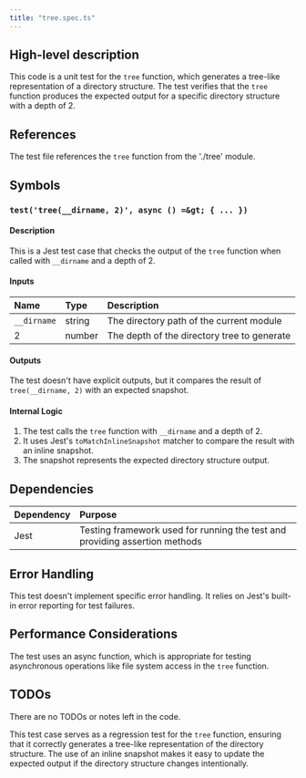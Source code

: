 ```yaml
---
title: "tree.spec.ts"
---
```


## High-level description
This code is a unit test for the `tree` function, which generates a tree-like representation of a directory structure. The test verifies that the `tree` function produces the expected output for a specific directory structure with a depth of 2.

## References
The test file references the `tree` function from the './tree' module.

## Symbols

### `test('tree(__dirname, 2)', async () =&gt; { ... })`
#### Description
This is a Jest test case that checks the output of the `tree` function when called with `__dirname` and a depth of 2.

#### Inputs
| Name | Type | Description |
|:-----|:-----|:------------|
| `__dirname` | string | The directory path of the current module |
| 2 | number | The depth of the directory tree to generate |

#### Outputs
The test doesn't have explicit outputs, but it compares the result of `tree(__dirname, 2)` with an expected snapshot.

#### Internal Logic
1. The test calls the `tree` function with `__dirname` and a depth of 2.
2. It uses Jest's `toMatchInlineSnapshot` matcher to compare the result with an inline snapshot.
3. The snapshot represents the expected directory structure output.

## Dependencies
| Dependency | Purpose |
|:-----------|:--------|
| Jest | Testing framework used for running the test and providing assertion methods |

## Error Handling
This test doesn't implement specific error handling. It relies on Jest's built-in error reporting for test failures.

## Performance Considerations
The test uses an async function, which is appropriate for testing asynchronous operations like file system access in the `tree` function.

## TODOs
There are no TODOs or notes left in the code.

This test case serves as a regression test for the `tree` function, ensuring that it correctly generates a tree-like representation of the directory structure. The use of an inline snapshot makes it easy to update the expected output if the directory structure changes intentionally.